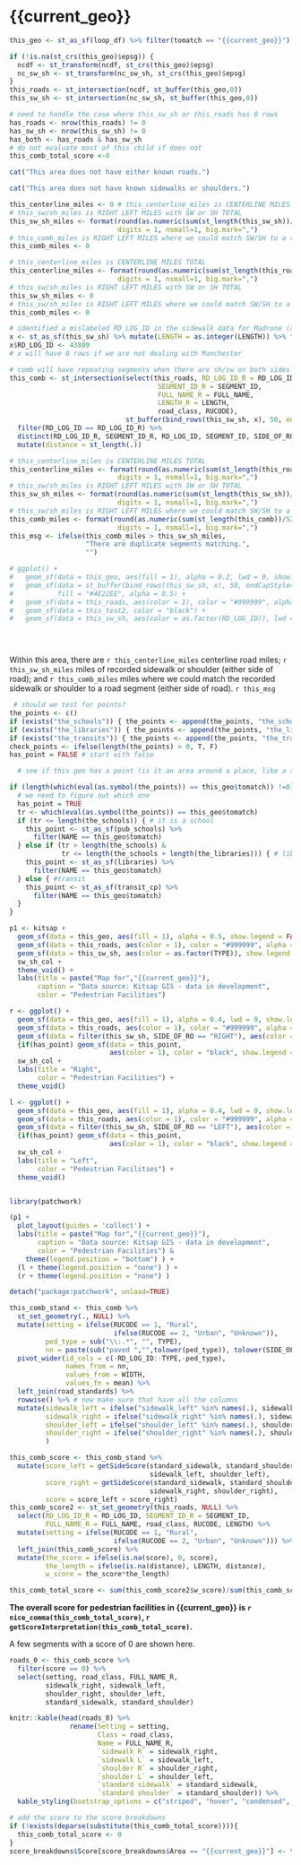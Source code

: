

# {{current_geo}}

```r

this_geo <- st_as_sf(loop_df) %>% filter(tomatch == "{{current_geo}}") 

if (!is.na(st_crs(this_geo)$epsg)) {
  ncdf <- st_transform(ncdf, st_crs(this_geo)$epsg)
  nc_sw_sh <- st_transform(nc_sw_sh, st_crs(this_geo)$epsg)
}
this_roads <- st_intersection(ncdf, st_buffer(this_geo,0))
this_sw_sh <- st_intersection(nc_sw_sh, st_buffer(this_geo,0))

# need to handle the case where this_sw_sh or this_roads has 0 rows
has_roads <- nrow(this_roads) != 0
has_sw_sh <- nrow(this_sw_sh) != 0
has_both <- has_roads & has_sw_sh
# do not evaluate most of this child if does not
this_comb_total_score <-0
```

```r
cat("This area does not have either known roads.")
```

```r
cat("This area does not have known sidewalks or shoulders.")
```

```r
this_centerline_miles <- 0 # this_centerline_miles is CENTERLINE MILES TOTAL
# this_sw/sh_miles is RIGHT LEFT MILES with SW or SH TOTAL
this_sw_sh_miles <- format(round(as.numeric(sum(st_length(this_sw_sh))/5280), 1), 
                           digits = 1, nsmall=1, big.mark=",")
# this_comb_miles is RIGHT LEFT MILES where we could match SW/SH to a road segment
this_comb_miles <- 0
```
```r
# this_centerline_miles is CENTERLINE MILES TOTAL
this_centerline_miles <- format(round(as.numeric(sum(st_length(this_roads))/5280), 1), 
                           digits = 1, nsmall=1, big.mark=",")
# this_sw/sh_miles is RIGHT LEFT MILES with SW or SH TOTAL
this_sw_sh_miles <- 0
# this_sw/sh_miles is RIGHT LEFT MILES where we could match SW/SH to a road segment
this_comb_miles <- 0

```

```r
# identified a mislabeled RD_LOG_ID in the sidewalk data for Madrone (as Main)
x <- st_as_sf(this_sw_sh) %>% mutate(LENGTH = as.integer(LENGTH)) %>% filter(RD_LOG_ID == 49435 & LENGTH > 1000)
x$RD_LOG_ID <- 43809
# x will have 0 rows if we are not dealing with Manchester

# comb will have repeating segments when there are sh/sw on both sides
this_comb <- st_intersection(select(this_roads, RD_LOG_ID_R = RD_LOG_ID, 
                                     SEGMENT_ID_R = SEGMENT_ID,
                                     FULL_NAME_R = FULL_NAME, 
                                     LENGTH_R = LENGTH,
                                     road_class, RUCODE), 
                             st_buffer(bind_rows(this_sw_sh, x), 50, endCapStyle="FLAT")) %>% 
  filter(RD_LOG_ID == RD_LOG_ID_R) %>%
  distinct(RD_LOG_ID_R, SEGMENT_ID_R, RD_LOG_ID, SEGMENT_ID, SIDE_OF_RO, .keep_all = TRUE) %>%
  mutate(distance = st_length(.))

# this_centerline_miles is CENTERLINE MILES TOTAL
this_centerline_miles <- format(round(as.numeric(sum(st_length(this_roads))/5280), 1), 
                           digits = 1, nsmall=1, big.mark=",")
# this_sw/sh_miles is RIGHT LEFT MILES with SW or SH TOTAL
this_sw_sh_miles <- format(round(as.numeric(sum(st_length(this_sw_sh))/5280), 1), 
                           digits = 1, nsmall=1, big.mark=",")
# this_sw/sh_miles is RIGHT LEFT MILES where we could match SW/SH to a road segment
this_comb_miles <- format(round(as.numeric(sum(st_length(this_comb))/5280), 1), 
                           digits = 1, nsmall=1, big.mark=",")
this_msg <- ifelse(this_comb_miles > this_sw_sh_miles, 
                   "There are duplicate segments matching.", 
                   "")

# ggplot() +
#   geom_sf(data = this_geo, aes(fill = 1), alpha = 0.2, lwd = 0, show.legend = FALSE) + 
#   geom_sf(data = st_buffer(bind_rows(this_sw_sh, x), 50, endCapStyle="FLAT"),
#           fill = "#4E22EE", alpha = 0.5) +
#   geom_sf(data = this_roads, aes(color = 1), color = "#999999", alpha = 0.5) + 
#   geom_sf(data = this_test2, color = "black") +
#   geom_sf(data = this_sw_sh, aes(color = as.factor(RD_LOG_ID)), lwd = 0) 


          

```

Within this area, there are `r this_centerline_miles` centerline road miles; `r this_sw_sh_miles` miles of recorded sidewalk or shoulder (either side of road); and `r this_comb_miles` miles where we could match the recorded sidewalk or shoulder to a road segment (either side of road). `r this_msg`

```r
 # should we test for points?
the_points <- c()
if (exists("the_schools")) { the_points <- append(the_points, "the_schools")} 
if (exists("the_libraries")) { the_points <- append(the_points, "the_libraries")} 
if (exists("the_transits")) { the_points <- append(the_points, "the_transits")} 
check_points <- ifelse(length(the_points) > 0, T, F)
has_point = FALSE # start with false
```


```r
  # see if this geo has a point (is it an area around a place, like a school)

if (length(which(eval(as.symbol(the_points)) == this_geo$tomatch)) !=0) {
  # we need to figure out which one
  has_point = TRUE
  tr <- which(eval(as.symbol(the_points)) == this_geo$tomatch)
  if (tr <= length(the_schools)) { # it is a school
    this_point <- st_as_sf(pub_schools) %>%
      filter(NAME == this_geo$tomatch)
  } else if (tr > length(the_schools) & 
             tr <= length(the_schools + length(the_libraries))) { # library
    this_point <- st_as_sf(libraries) %>%
      filter(NAME == this_geo$tomatch)
  } else { #transit
    this_point <- st_as_sf(transit_cp) %>%
      filter(NAME == this_geo$tomatch)
  }
}

```

```r
p1 <- kitsap +
  geom_sf(data = this_geo, aes(fill = 1), alpha = 0.5, show.legend = FALSE) +
  geom_sf(data = this_roads, aes(color = 1), color = "#999999", alpha = 0.5) +
  geom_sf(data = this_sw_sh, aes(color = as.factor(TYPE)), show.legend = "line") + 
  sw_sh_col +
  theme_void() +
  labs(title = paste("Map for","{{current_geo}}"),
       caption = "Data source: Kitsap GIS - data in development",
       color = "Pedestrian Facilities")

r <- ggplot() +
  geom_sf(data = this_geo, aes(fill = 1), alpha = 0.4, lwd = 0, show.legend = FALSE) +
  geom_sf(data = this_roads, aes(color = 1), color = "#999999", alpha = 0.5) + 
  geom_sf(data = filter(this_sw_sh, SIDE_OF_RO == "RIGHT"), aes(color = as.factor(TYPE))) +
  {if(has_point) geom_sf(data = this_point, 
                         aes(color = 1), color = "black", show.legend = FALSE)} +
  sw_sh_col +
  labs(title = "Right",
       color = "Pedestrian Facilities") +
  theme_void()

l <- ggplot() +
  geom_sf(data = this_geo, aes(fill = 1), alpha = 0.4, lwd = 0, show.legend = FALSE) +
  geom_sf(data = this_roads, aes(color = 1), color = "#999999", alpha = 0.5) + 
  geom_sf(data = filter(this_sw_sh, SIDE_OF_RO == "LEFT"), aes(color = as.factor(TYPE))) +
  {if(has_point) geom_sf(data = this_point, 
                         aes(color = 1), color = "black", show.legend = FALSE)} +
  sw_sh_col +
  labs(title = "Left",
       color = "Pedestrian Facilities") +
  theme_void()


library(patchwork)

(p1 + 
  plot_layout(guides = 'collect') +
  labs(title = paste("Map for","{{current_geo}}"),
       caption = "Data source: Kitsap GIS - data in development",
       color = "Pedestrian Facilities") & 
    theme(legend.position = "bottom") ) +
  (l + theme(legend.position = "none") ) +
  (r + theme(legend.position = "none") )

detach("package:patchwork", unload=TRUE)

```

```r
this_comb_stand <- this_comb %>% 
  st_set_geometry(., NULL) %>% 
  mutate(setting = ifelse(RUCODE == 1, "Rural", 
                          ifelse(RUCODE == 2, "Urban", "Unknown")),
         ped_type = sub("\\:.*", "", TYPE),
         nn = paste(sub("paved ","",tolower(ped_type)), tolower(SIDE_OF_RO),sep ="_")) %>%
  pivot_wider(id_cols = c(-RD_LOG_ID:-TYPE,-ped_type), 
              names_from = nn, 
              values_from = WIDTH,
              values_fn = mean) %>%
  left_join(road_standards) %>%
  rowwise() %>% # now make sure that have all the columns
  mutate(sidewalk_left = ifelse("sidewalk_left" %in% names(.), sidewalk_left, NA),
         sidewalk_right = ifelse("sidewalk_right" %in% names(.), sidewalk_right, NA),
         shoulder_left = ifelse("shoulder_left" %in% names(.), shoulder_left, NA),
         shoulder_right = ifelse("shoulder_right" %in% names(.), shoulder_right, NA)
         )

this_comb_score <- this_comb_stand %>%
  mutate(score_left = getSideScore(standard_sidewalk, standard_shoulder, 
                                   sidewalk_left, shoulder_left),
         score_right = getSideScore(standard_sidewalk, standard_shoulder, 
                                   sidewalk_right, shoulder_right),
         score = score_left + score_right)
this_comb_score2 <- st_set_geometry(this_roads, NULL) %>% 
  select(RD_LOG_ID_R = RD_LOG_ID, SEGMENT_ID_R = SEGMENT_ID,
         FULL_NAME_R = FULL_NAME, road_class, RUCODE, LENGTH) %>%
  mutate(setting = ifelse(RUCODE == 1, "Rural", 
                          ifelse(RUCODE == 2, "Urban", "Unknown"))) %>%
  left_join(this_comb_score) %>%
  mutate(the_score = ifelse(is.na(score), 0, score),
         the_length = ifelse(is.na(distance), LENGTH, distance),
         w_score = the_score*the_length)

this_comb_total_score <- sum(this_comb_score2$w_score)/sum(this_comb_score2$the_length)
```

**The overall score for pedestrian facilities in {{current_geo}} is `r nice_comma(this_comb_total_score)`, `r getScoreInterpretation(this_comb_total_score)`.**

A few segments with a score of 0 are shown here. 
```r

roads_0 <- this_comb_score %>%
  filter(score == 0) %>%
  select(setting, road_class, FULL_NAME_R, 
         sidewalk_right, sidewalk_left,
         shoulder_right, shoulder_left,
         standard_sidewalk, standard_shoulder)

knitr::kable(head(roads_0) %>%
               rename(Setting = setting,
                      Class = road_class,
                      Name = FULL_NAME_R,
                      `sidewalk R` = sidewalk_right,
                      `sidewalk L` = sidewalk_left,
                      `shoulder R` = shoulder_right,
                      `shoulder L` = shoulder_left,
                      `standard sidewalk` = standard_sidewalk,
                      `standard shoulder` = standard_shoulder)) %>%
  kable_styling(bootstrap_options = c("striped", "hover", "condensed", "responsive"))

```

```r
# add the score to the score breakdowns
if (!exists(deparse(substitute(this_comb_total_score)))){
  this_comb_total_score <- 0
}
score_breakdowns$Score[score_breakdowns$Area == "{{current_geo}}"] <- this_comb_total_score
```

